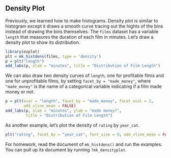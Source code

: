 ## Density Plot

Previously, we learned how to make histograms. Density plot is similar to histogram except it draws a smooth curve tracing out the hights of the bins instead of drawing the bins themselves. The `films` dataset has a variable `length` that measures the duration of each film in minutes. Let's draw a density plot to show its distribution. 
```r
library(ezplot)
plt = mk_histdens(films, type = 'density')
p = plt("length")
add_labs(p, xlab = "minutes", title = "Distribution of Film Length")
```

We can also draw two density curves of `length`, one for profitable films and one for unprofitable films, by setting `facet_by = "made_money"`, where `"made_money"` is the name of a categorical variable indicating if a film made money or not.
```r
p = plt(xvar = "length", facet_by = "made_money", facet_ncol = 2,
        add_vline_mean = FALSE) 
add_labs(p, xlab = "minutes", ylab = "made money?", 
         title = "Distribution of Film Length")
```

As another example, let's plot the density of `rating` by `year_cat`.
```r
plt("rating", facet_by = "year_cat", font_size = 9, add_vline_mean = FALSE) 
```


For homework, read the document of `mk_histdens()` and run the examples. 
You can pull up its document by running `?mk_densityplot`. 
